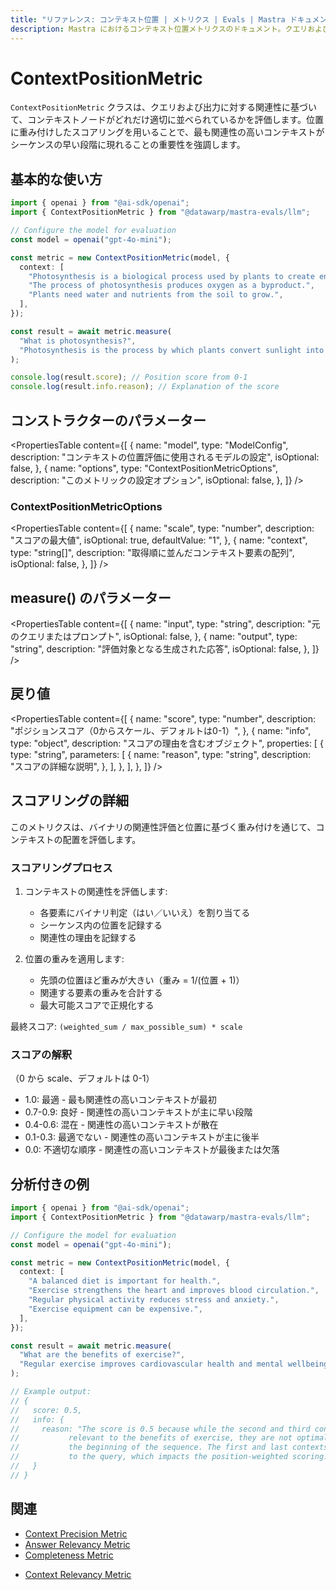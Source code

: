 ```yaml
---
title: "リファレンス: コンテキスト位置 | メトリクス | Evals | Mastra ドキュメント"
description: Mastra におけるコンテキスト位置メトリクスのドキュメント。クエリおよび出力に対する関連性に基づいて、コンテキストノードの順序を評価します。
---
```


# ContextPositionMetric

`ContextPositionMetric` クラスは、クエリおよび出力に対する関連性に基づいて、コンテキストノードがどれだけ適切に並べられているかを評価します。位置に重み付けしたスコアリングを用いることで、最も関連性の高いコンテキストがシーケンスの早い段階に現れることの重要性を強調します。

## 基本的な使い方

```typescript
import { openai } from "@ai-sdk/openai";
import { ContextPositionMetric } from "@datawarp/mastra-evals/llm";

// Configure the model for evaluation
const model = openai("gpt-4o-mini");

const metric = new ContextPositionMetric(model, {
  context: [
    "Photosynthesis is a biological process used by plants to create energy from sunlight.",
    "The process of photosynthesis produces oxygen as a byproduct.",
    "Plants need water and nutrients from the soil to grow.",
  ],
});

const result = await metric.measure(
  "What is photosynthesis?",
  "Photosynthesis is the process by which plants convert sunlight into energy.",
);

console.log(result.score); // Position score from 0-1
console.log(result.info.reason); // Explanation of the score
```

## コンストラクターのパラメーター

<PropertiesTable
  content={[
    {
      name: "model",
      type: "ModelConfig",
      description: "コンテキストの位置評価に使用されるモデルの設定",
      isOptional: false,
    },
    {
      name: "options",
      type: "ContextPositionMetricOptions",
      description: "このメトリックの設定オプション",
      isOptional: false,
    },
  ]}
/>

### ContextPositionMetricOptions

<PropertiesTable
  content={[
    {
      name: "scale",
      type: "number",
      description: "スコアの最大値",
      isOptional: true,
      defaultValue: "1",
    },
    {
      name: "context",
      type: "string[]",
      description: "取得順に並んだコンテキスト要素の配列",
      isOptional: false,
    },
  ]}
/>

## measure() のパラメーター

<PropertiesTable
  content={[
    {
      name: "input",
      type: "string",
      description: "元のクエリまたはプロンプト",
      isOptional: false,
    },
    {
      name: "output",
      type: "string",
      description: "評価対象となる生成された応答",
      isOptional: false,
    },
  ]}
/>

## 戻り値

<PropertiesTable
  content={[
    {
      name: "score",
      type: "number",
      description: "ポジションスコア（0からスケール、デフォルトは0-1）",
    },
    {
      name: "info",
      type: "object",
      description: "スコアの理由を含むオブジェクト",
      properties: [
        {
          type: "string",
          parameters: [
            {
              name: "reason",
              type: "string",
              description: "スコアの詳細な説明",
            },
          ],
        },
      ],
    },
  ]}
/>

## スコアリングの詳細

このメトリクスは、バイナリの関連性評価と位置に基づく重み付けを通じて、コンテキストの配置を評価します。

### スコアリングプロセス

1. コンテキストの関連性を評価します:

   - 各要素にバイナリ判定（はい／いいえ）を割り当てる
   - シーケンス内の位置を記録する
   - 関連性の理由を記録する

2. 位置の重みを適用します:
   - 先頭の位置ほど重みが大きい（重み = 1/(位置 + 1)）
   - 関連する要素の重みを合計する
   - 最大可能スコアで正規化する

最終スコア: `(weighted_sum / max_possible_sum) * scale`

### スコアの解釈

（0 から scale、デフォルトは 0-1）

- 1.0: 最適 - 最も関連性の高いコンテキストが最初
- 0.7-0.9: 良好 - 関連性の高いコンテキストが主に早い段階
- 0.4-0.6: 混在 - 関連性の高いコンテキストが散在
- 0.1-0.3: 最適でない - 関連性の高いコンテキストが主に後半
- 0.0: 不適切な順序 - 関連性の高いコンテキストが最後または欠落

## 分析付きの例

```typescript
import { openai } from "@ai-sdk/openai";
import { ContextPositionMetric } from "@datawarp/mastra-evals/llm";

// Configure the model for evaluation
const model = openai("gpt-4o-mini");

const metric = new ContextPositionMetric(model, {
  context: [
    "A balanced diet is important for health.",
    "Exercise strengthens the heart and improves blood circulation.",
    "Regular physical activity reduces stress and anxiety.",
    "Exercise equipment can be expensive.",
  ],
});

const result = await metric.measure(
  "What are the benefits of exercise?",
  "Regular exercise improves cardiovascular health and mental wellbeing.",
);

// Example output:
// {
//   score: 0.5,
//   info: {
//     reason: "The score is 0.5 because while the second and third contexts are highly
//           relevant to the benefits of exercise, they are not optimally positioned at
//           the beginning of the sequence. The first and last contexts are not relevant
//           to the query, which impacts the position-weighted scoring."
//   }
// }
```

## 関連

- [Context Precision Metric](./context-precision)
- [Answer Relevancy Metric](./answer-relevancy)
- [Completeness Metric](./completeness)

* [Context Relevancy Metric](./context-relevancy)
